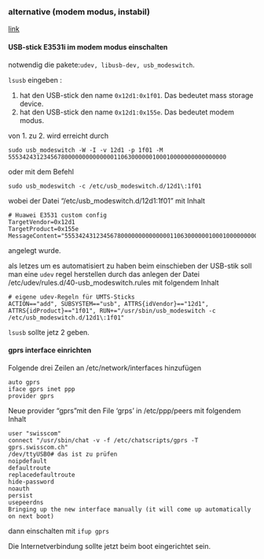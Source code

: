 
### alternative (modem modus, instabil)

[link](https://github.com/EMnify/doc/wiki/How-to-use-a-Huawei-E3531-in-Modem-Mode)

#### USB-stick E3531i im modem modus einschalten

notwendig die pakete:`udev, libusb-dev, usb_modeswitch`. 

`lsusb` eingeben :

1. hat den USB-stick den name `0x12d1:0x1f01`. Das bedeutet mass storage device.
2. hat den USB-stick den name `0x12d1:0x155e`. Das bedeutet modem modus.


von 1. zu 2. wird erreicht durch

```
sudo usb_modeswitch -W -I -v 12d1 -p 1f01 -M 55534243123456780000000000000011063000000100010000000000000000 
```
oder mit dem Befehl 

```
sudo usb_modeswitch -c /etc/usb_modeswitch.d/12d1\:1f01
```
wobei der Datei "/etc/usb_modeswitch.d/12d1:1f01" mit Inhalt

```
# Huawei E3531 custom config
TargetVendor=0x12d1
TargetProduct=0x155e
MessageContent="55534243123456780000000000000011063000000100010000000000000000"
```
angelegt wurde.

als letzes um es automatisiert zu haben beim einschieben der USB-stik soll man eine `udev` regel herstellen durch das anlegen der Datei /etc/udev/rules.d/40-usb_modeswitch.rules mit folgendem Inhalt

```
# eigene udev-Regeln für UMTS-Sticks 
ACTION=="add", SUBSYSTEM=="usb", ATTRS{idVendor}=="12d1", ATTRS{idProduct}=="1f01", RUN+="/usr/sbin/usb_modeswitch -c /etc/usb_modeswitch.d/12d1\:1f01"
```
`lsusb` sollte jetz 2 geben.

#### gprs interface einrichten

Folgende drei Zeilen an /etc/network/interfaces hinzufügen
```
auto gprs
iface gprs inet ppp
provider gprs
```

Neue provider "gprs"mit den  File 'grps' in /etc/ppp/peers  mit folgendem Inhalt
```
user "swisscom"
connect "/usr/sbin/chat -v -f /etc/chatscripts/gprs -T gprs.swisscom.ch"
/dev/ttyUSB0# das ist zu prüfen
noipdefault
defaultroute
replacedefaultroute
hide-password
noauth
persist
usepeerdns
Bringing up the new interface manually (it will come up automatically on next boot)
```
dann einschalten mit `ifup gprs`

Die Internetverbindung sollte jetzt beim boot eingerichtet sein.